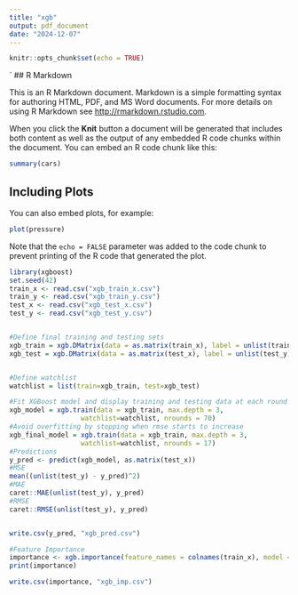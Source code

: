 ```yaml
---
title: "xgb"
output: pdf_document
date: "2024-12-07"
---
```


```r
knitr::opts_chunk$set(echo = TRUE)
```
`
## R Markdown

This is an R Markdown document. Markdown is a simple formatting syntax for authoring HTML, PDF, and MS Word documents. For more details on using R Markdown see <http://rmarkdown.rstudio.com>.

When you click the **Knit** button a document will be generated that includes both content as well as the output of any embedded R code chunks within the document. You can embed an R code chunk like this:

```r
summary(cars)
```

## Including Plots

You can also embed plots, for example:

```r
plot(pressure)
```

Note that the `echo = FALSE` parameter was added to the code chunk to prevent printing of the R code that generated the plot.
```r
library(xgboost)
set.seed(42)
train_x <- read.csv("xgb_train_x.csv")
train_y <- read.csv("xgb_train_y.csv")
test_x <- read.csv("xgb_test_x.csv")
test_y <- read.csv("xgb_test_y.csv")


#Define final training and testing sets
xgb_train = xgb.DMatrix(data = as.matrix(train_x), label = unlist(train_y))
xgb_test = xgb.DMatrix(data = as.matrix(test_x), label = unlist(test_y))


#Define watchlist
watchlist = list(train=xgb_train, test=xgb_test)

#Fit XGBoost model and display training and testing data at each round
xgb_model = xgb.train(data = xgb_train, max.depth = 3, 
                  watchlist=watchlist, nrounds = 70)
#Avoid overfitting by stopping when rmse starts to increase
xgb_final_model = xgb.train(data = xgb_train, max.depth = 3, 
                  watchlist=watchlist, nrounds = 17)
#Predictions
y_pred <- predict(xgb_model, as.matrix(test_x))
#MSE
mean((unlist(test_y) - y_pred)^2) 
#MAE
caret::MAE(unlist(test_y), y_pred) 
#RMSE
caret::RMSE(unlist(test_y), y_pred) 


write.csv(y_pred, "xgb_pred.csv")

#Feature Importance
importance <- xgb.importance(feature_names = colnames(train_x), model = xgb_model)
print(importance)

write.csv(importance, "xgb_imp.csv")

```